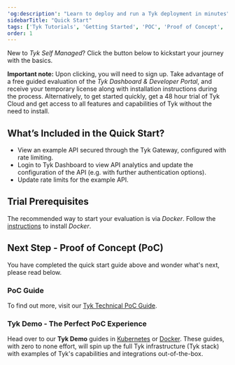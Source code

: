 ```yaml
---
'og:description': "Learn to deploy and run a Tyk deployment in minutes"
sidebarTitle: "Quick Start"
tags: ['Tyk Tutorials', 'Getting Started', 'POC', 'Proof of Concept', 'Tyk PoC', 'k8s', 'docker', 'Self Managed', 'Open Source', 'demo', 'Tyk demo', 'Tyk quick start']
order: 1
---
```



New to *Tyk Self Managed*? Click the button below to kickstart your journey with the basics.

**Important note:** Upon clicking, you will need to sign up. Take advantage of a free guided evaluation of the *Tyk Dashboard & Developer Portal*, and receive your temporary license along with installation instructions during the process. Alternatively, to get started quickly, get a 48 hour trial of Tyk Cloud and get access to all features and capabilities of Tyk without the need to install. 


<ButtonLeft href="https://tyk.io/sign-up#self" color="green" content="Get started" />

## What’s Included in the Quick Start?
- View an example API secured through the Tyk Gateway, configured with rate limiting.
- Login to Tyk Dashboard to view API analytics and update the configuration of the API (e.g. with further authentication options).
- Update rate limits for the example API.

## Trial Prerequisites
The recommended way to start your evaluation is via *Docker*. Follow the [instructions](https://docs.docker.com/get-docker/) to install *Docker*.


## Next Step - Proof of Concept (PoC)

You have completed the quick start guide above and wonder what's next, please read below.

### PoC Guide 
To find out more, visit our [Tyk Technical PoC Guide](https://tyk.io/customer-engineering/poc/technical-guide/).

<ButtonLeft href="https://tyk.io/contact/" color="green" content="Contact us" />


### Tyk Demo - The Perfect PoC Experience
Head over to our **Tyk Demo** guides in [Kubernetes](/5.5/getting-started/quick-start/tyk-k8s-demo) or [Docker](/5.5/getting-started/quick-start/tyk-demo). These guides, with zero to none effort, will spin up the full Tyk infrastructure (Tyk stack) with examples of Tyk's capabilities and integrations out-of-the-box.
